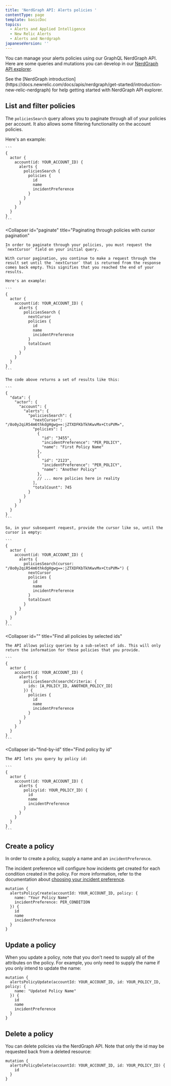 ```yaml
---
title: 'NerdGraph API: Alerts policies '
contentType: page
template: basicDoc
topics:
  - Alerts and Applied Intelligence
  - New Relic Alerts
  - Alerts and Nerdgraph
japaneseVersion: ''
---
```


You can manage your alerts policies using our GraphQL NerdGraph API. Here are some queries and mutations you can develop in our [NerdGraph API explorer](https://api.newrelic.com/graphiql).

<Callout variant="tip">
  See the [NerdGraph introduction](https://docs.newrelic.com/docs/apis/nerdgraph/get-started/introduction-new-relic-nerdgraph) for help getting started with NerdGraph API explorer.
</Callout>

## List and filter policies

The `policiesSearch` query allows you to paginate through all of your policies per account. It also allows some filtering functionality on the account policies.

<CollapserGroup>
  <Collapser
    id="list-all-policies"
    title="Listing all policies for an account"
  >
    Here's an example:

    ```
    {
      actor {
        account(id: YOUR_ACCOUNT_ID) {
          alerts {
            policiesSearch {
              policies {
                id
                name
                incidentPreference
              }
            }
          }
        }
      }
    }
    ```
  </Collapser>

  <Collapser
    id="paginate"
    title="Paginating through policies with cursor pagination"
  >
    In order to paginate through your policies, you must request the `nextCursor` field on your initial query.

    With cursor pagination, you continue to make a request through the result set until the `nextCursor` that is returned from the response comes back empty. This signifies that you reached the end of your results.

    Here's an example:

    ```
    {
      actor {
        account(id: YOUR_ACCOUNT_ID) {
          alerts {
            policiesSearch {
              nextCursor
              policies {
                id
                name
                incidentPreference
              }
              totalCount
            }
          }
        }
      }
    }
    ```

    The code above returns a set of results like this:

    ```
    {
      "data": {
        "actor": {
          "account": {
            "alerts": {
              "policiesSearch": {
                "nextCursor": "/8o0y2qiR54m6thkdgHgwg==:jZTXDFKbTkhKwvMx+CtsPVM=",
                "policies": [
                  {
                    "id": "3455",
                    "incidentPreference": "PER_POLICY",
                    "name": "First Policy Name"
                  },
                  {
                    "id": "2123",
                    "incidentPreference": "PER_POLICY",
                    "name": "Another Policy"
                  },
                  // ... more policies here in reality
                ],
                "totalCount": 745
              }
            }
          }
        }
      }
    }
    ```

    So, in your subsequent request, provide the cursor like so, until the cursor is empty:

    ```
    {
      actor {
        account(id: YOUR_ACCOUNT_ID) {
          alerts {
            policiesSearch(cursor: "/8o0y2qiR54m6thkdgHgwg==:jZTXDFKbTkhKwvMx+CtsPVM=") {
              nextCursor
              policies {
                id
                name
                incidentPreference
              }
              totalCount
            }
          }
        }
      }
    }
    ```
  </Collapser>

  <Collapser
    id=""
    title="Find all policies by selected ids"
  >
    The API allows policy queries by a sub-select of ids. This will only return the information for these policies that you provide.

    ```
    {
      actor {
        account(id: YOUR_ACCOUNT_ID) {
          alerts {
            policiesSearch(searchCriteria: {
              ids: [A_POLICY_ID, ANOTHER_POLICY_ID]
            }) {
              policies {
                id
                name
                incidentPreference
              }
            }
          }
        }
      }
    }
    ```
  </Collapser>

  <Collapser
    id="find-by-id"
    title="Find policy by id"
  >
    The API lets you query by policy id:

    ```
    {
      actor {
        account(id: YOUR_ACCOUNT_ID) {
          alerts {
            policy(id: YOUR_POLICY_ID) {
              id
              name
              incidentPreference
            }
          }
        }
      }
    }
    ```
  </Collapser>
</CollapserGroup>

## Create a policy

In order to create a policy, supply a name and an `incidentPreference`.

The incident preference will configure how incidents get created for each condition created in the policy. For more information, refer to the documentation about [choosing your incident preference](https://docs.newrelic.com/docs/alerts/new-relic-alerts/configuring-alert-policies/specify-when-new-relic-creates-incidents).

```
mutation {
  alertsPolicyCreate(accountId: YOUR_ACCOUNT_ID, policy: {
    name: "Your Policy Name"
    incidentPreference: PER_CONDITION
  }) {
    id
    name
    incidentPreference
  }
}
```

## Update a policy

When you update a policy, note that you don't need to supply all of the attributes on the policy. For example, you only need to supply the name if you only intend to update the name:

```
mutation {
  alertsPolicyUpdate(accountId: YOUR_ACCOUNT_ID, id: YOUR_POLICY_ID, policy: {
    name: "Updated Policy Name"
  }) {
    id
    name
    incidentPreference
  }
}
```

## Delete a policy

You can delete policies via the NerdGraph API. Note that only the id may be requested back from a deleted resource:

```
mutation {
  alertsPolicyDelete(accountId: YOUR_ACCOUNT_ID, id: YOUR_POLICY_ID) {
    id
  }
}
```
